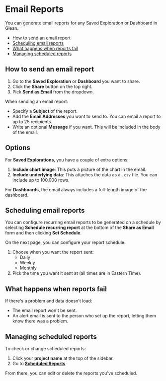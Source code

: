 # Email Reports

You can generate email reports for any Saved Exploration or Dashboard in Glean.

- [How to send an email report](#how-to-send-an-email-report)
- [Scheduling email reports](#scheduling-email-reports)
- [What happens when reports fail](#what-happens-when-reports-fail)
- [Managing scheduled reports](#managing-scheduled-reports)

## How to send an email report

1. Go to the **Saved Exploration** or **Dashboard** you want to share.
2. Click the **Share** button on the top right.
3. Pick **Send as Email** from the dropdown.

When sending an email report:

- Specify a **Subject** of the report.
- Add the **Email Addresses** you want to send to. You can email a report to up to 25 recipients.
- Write an optional **Message** if you want. This will be included in the body of the email.

## Options

For **Saved Explorations**, you have a couple of extra options:

1. **Include chart image**: This puts a picture of the chart in the email.
2. **Include underlying data**: This attaches the data as a `.csv` file. You can include up to 100,000 rows.

For **Dashboards**, the email always includes a full-length image of the dashboard.

## Scheduling email reports

You can configure recurring email reports to be generated on a schedule by selecting **Schedule recurring report** at the bottom of the **Share as Email** form and then clicking **Set Schedule**.

On the next page, you can configure your report schedule:

1. Choose when you want the report sent:
   - Daily
   - Weekly
   - Monthly
2. Pick the time you want it sent at (all times are in Eastern Time).

## What happens when reports fail

If there's a problem and data doesn't load:

- The email report won't be sent.
- An alert email is sent to the person who set up the report, letting them know there was a problem.

## Managing scheduled reports

To check or change scheduled reports:

1. Click your **project name** at the top of the sidebar.
2. Go to [**Scheduled Reports**](https://glean.io/app/p/scheduled-reports).

From there, you can edit or delete the reports you've scheduled.

